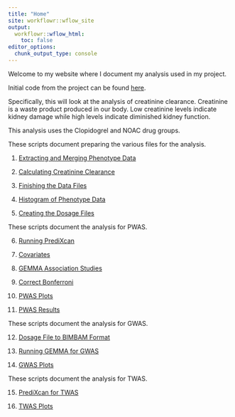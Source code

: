 ```yaml
---
title: "Home"
site: workflowr::wflow_site
output:
  workflowr::wflow_html:
    toc: false
editor_options:
  chunk_output_type: console
---
```


Welcome to my website where I document my analysis used in my project. 

Initial code from the project can be found [here](https://github.com/ashleymulford/ACCOuNT/tree/master/scripts).

Specifically, this will look at the analysis of creatinine clearance. Creatinine is a waste product produced in our body. Low creatinine levels indicate kidney damage while high levels indicate diminished kidney function.

This analysis uses the Clopidogrel and NOAC drug groups.

These scripts document preparing the various files for the analysis.

1. [Extracting and Merging Phenotype Data](pheno.html)

2. [Calculating Creatinine Clearance](calculation_clop_CrCl.html)

3. [Finishing the Data Files](adjusting_data_files.html)

4. [Histogram of Phenotype Data](phenotype_data_analysis.html)

5. [Creating the Dosage Files](pred_dosages.html)

These scripts document the analysis for PWAS.

6. [Running PrediXcan](pwas.html)

7. [Covariates](covariates.html)

8. [GEMMA Association Studies](association_studies_gemma.html)

9. [Correct Bonferroni](correct_bonferroni.html)

10. [PWAS Plots](pwas_plots.html)

11. [PWAS Results](pwas_results.html)

These scripts document the analysis for GWAS.

12. [Dosage File to BIMBAM Format](dosage_to_bimbam.html)

13. [Running GEMMA for GWAS](gwas.html)

14. [GWAS Plots](gwas_plots.html)

These scripts document the analysis for TWAS.

15. [PrediXcan for TWAS](twas.html)

16. [TWAS Plots](twas_plots.html)


